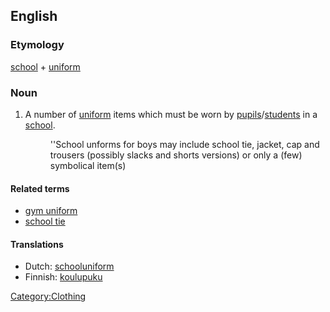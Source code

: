 ==English==

===Etymology===
[[school]] + [[uniform]]
{{wikipedia}}

===Noun===
{{en-noun}}

# A number of [[uniform]] items which must be worn by [[pupil]]s/[[student]]s in a [[school]].
#:''School unforms for boys may include school tie, jacket, cap and trousers (possibly slacks and shorts versions) or only a (few) symbolical item(s)

====Related terms====
* [[gym uniform]]
* [[school tie]]

====Translations====
{{trans-top|uniform items to be worn by students in a school}}
* Dutch: [[schooluniform]] {{n}}
* Finnish: [[koulupuku]]
{{trans-mid}}
{{trans-bottom}}

[[Category:Clothing]]